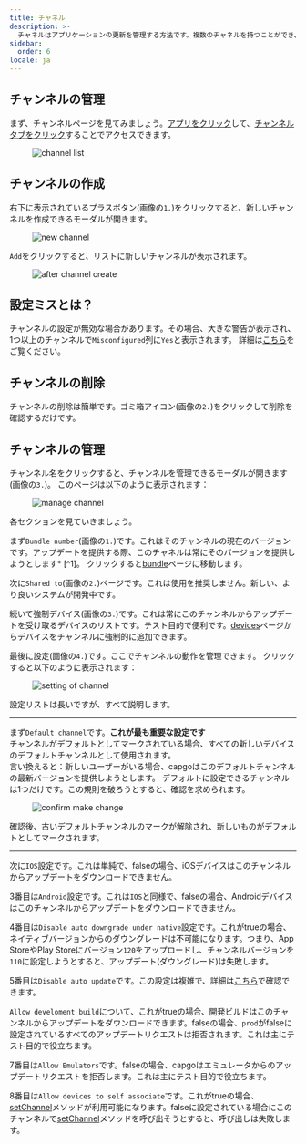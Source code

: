 ```yaml
---
title: チャネル
description: >-
  チャネルはアプリケーションの更新を管理する方法です。複数のチャネルを持つことができ、各チャネルは複数のバージョンを持つことができます。これにより、本番環境で複数のアプリケーションバージョンを同時に実行することができます。
sidebar:
  order: 6
locale: ja
---
```


## チャンネルの管理

まず、チャンネルページを見てみましょう。[アプリをクリック](/docs/webapp/main-page)して、[チャンネルタブをクリック](/docs/webapp/main-app-page)することでアクセスできます。

<figure><img src="/channelswebp" alt="channel list" /><figcaption></figcaption></figure>

## チャンネルの作成

右下に表示されているプラスボタン(画像の`1.`)をクリックすると、新しいチャンネルを作成できるモーダルが開きます。
<figure><img style="margin-left: auto; margin-right: auto" src="/new_channel_modalwebp" alt="new channel" /><figcaption></figcaption></figure>

`Add`をクリックすると、リストに新しいチャンネルが表示されます。
<figure><img src="/post-channel-createwebp" alt="after channel create" /><figcaption></figcaption></figure>

## 設定ミスとは？
チャンネルの設定が無効な場合があります。その場合、大きな警告が表示され、1つ以上のチャンネルで`Misconfigured`列に`Yes`と表示されます。
詳細は[こちら](/docs/cli/commands/#disable-updates-strategy)をご覧ください。

## チャンネルの削除

チャンネルの削除は簡単です。ゴミ箱アイコン(画像の`2.`)をクリックして削除を確認するだけです。

## チャンネルの管理

チャンネル名をクリックすると、チャンネルを管理できるモーダルが開きます(画像の`3.`)。
このページは以下のように表示されます：

<figure><img src="/manage_channel_mainwebp" alt="manage channel" /><figcaption></figcaption></figure>

各セクションを見ていきましょう。

まず`Bundle number`(画像の`1.`)です。これはそのチャンネルの現在のバージョンです。アップデートを提供する際、このチャネルは常にそのバージョンを提供しようとします* [^1]。
クリックすると[bundle](/docs/webapp/bundles/)ページに移動します。

次に`Shared to`(画像の`2.`)ページです。これは使用を推奨しません。新しい、より良いシステムが開発中です。

続いて強制デバイス(画像の`3.`)です。これは常にこのチャンネルからアップデートを受け取るデバイスのリストです。テスト目的で便利です。[devices](/docs/webapp/devices/)ページからデバイスをチャンネルに強制的に追加できます。

最後に設定(画像の`4.`)です。ここでチャンネルの動作を管理できます。
クリックすると以下のように表示されます：

<figure><img src="/channel_settingswebp" alt="setting of channel" /><figcaption></figcaption></figure>

設定リストは長いですが、すべて説明します。

---
まず`Default channel`です。**これが最も重要な設定です**\
チャンネルがデフォルトとしてマークされている場合、すべての新しいデバイスのデフォルトチャンネルとして使用されます。\
言い換えると：新しいユーザーがいる場合、capgoはこのデフォルトチャンネルの最新バージョンを提供しようとします。
デフォルトに設定できるチャンネルは1つだけです。この規則を破ろうとすると、確認を求められます。

<figure><img style="margin-left: auto; margin-right: auto" src="/confirm-make-defaultwebp" alt="confirm make change" /><figcaption></figcaption></figure>

確認後、古いデフォルトチャンネルのマークが解除され、新しいものがデフォルトとしてマークされます。

---
次に`IOS`設定です。これは単純で、falseの場合、iOSデバイスはこのチャンネルからアップデートをダウンロードできません。

3番目は`Android`設定です。これは`IOS`と同様で、falseの場合、Androidデバイスはこのチャンネルからアップデートをダウンロードできません。

4番目は`Disable auto downgrade under native`設定です。これがtrueの場合、ネイティブバージョンからのダウングレードは不可能になります。つまり、App StoreやPlay Storeにバージョン`120`をアップロードし、チャンネルバージョンを`110`に設定しようとすると、アップデート(ダウングレード)は失敗します。

5番目は`Disable auto update`です。この設定は複雑で、詳細は[こちら](/docs/cli/commands/#disable-updates-strategy)で確認できます。

`Allow develoment build`について、これがtrueの場合、開発ビルドはこのチャンネルからアップデートをダウンロードできます。falseの場合、`prod`がfalseに設定されているすべてのアップデートリクエストは拒否されます。これは主にテスト目的で役立ちます。

7番目は`Allow Emulators`です。falseの場合、capgoはエミュレータからのアップデートリクエストを拒否します。これは主にテスト目的で役立ちます。

8番目は`Allow devices to self associate`です。これがtrueの場合、[setChannel](/docs/plugin/api/#setchannel)メソッドが利用可能になります。falseに設定されている場合にこのチャンネルで[setChannel](/docs/plugin/api/#setchannel)メソッドを呼び出そうとすると、呼び出しは失敗します。